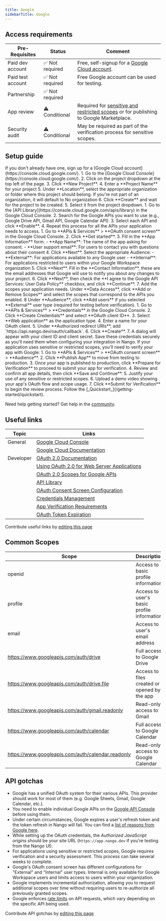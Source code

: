 ```yaml
---
title: Google
sidebarTitle: Google
---
```



<Overview />
<PreBuiltTooling />
<PreBuiltUseCases />

## Access requirements
| Pre-Requisites | Status | Comment|
| - | - | - |
| Paid dev account | ✅ Not required | Free, self-signup for a [Google Cloud account](https://console.cloud.google.com/). |
| Paid test account | ✅ Not required | Free Google account can be used for testing. |
| Partnership | ✅ Not required | |
| App review | ⚠️ Conditional | Required for [sensitive and restricted scopes](https://support.google.com/cloud/answer/9110914) or for publishing to Google Marketplace. |
| Security audit | ⚠️ Conditional | May be required as part of the verification process for sensitive scopes. |


## Setup guide

<Steps>
  <Step title="Create a Google Cloud account">
    If you don't already have one, sign up for a [Google Cloud account](https://console.cloud.google.com/).
  </Step>
  <Step title="Create a new project">
    1. Go to the [Google Cloud Console](https://console.cloud.google.com/).
    2. Click on the project dropdown at the top left of the page.
    3. Click **New Project**.
    4. Enter a **Project Name** for your project 
    5. Under **Location**, select the appropriate organization or folder where this project should belong.
    <Note>If you're not part of an organization, it will default to No organization</Note>
    6. Click **Create** and wait for the project to be created.
    5. Select it from the project dropdown.
  </Step>
  <Step title="Enable the APIs you need">
    1. Go to the [API Library](https://console.cloud.google.com/apis/library) in the Google Cloud Console.
    2. Search for the Google APIs you want to use (e.g., Google Drive API, Gmail API, Google Calendar API).
    3. Select each API and click **Enable**.
    4. Repeat this process for all the APIs your application needs to access.
  </Step>
  <Step title="Configure the OAuth consent screen">
    1. Go to **APIs & Services** > **OAuth consent screen** in the Google Cloud Console.
    2. Click **Get started**.
    3. Fill in the **App Information** form.
      - **App Name**: The name of the app asking for consent.
      - **User support email**: For users to contact you with questions about their consent
    4. Click **Next**. Select the appropriate Audience:
       - **External**: For applications available to any Google user
       - **Internal**: For applications restricted to users within your Google Workspace organization
    5. Click **Next**. Fill in the **Contact Information**, these are the email addresses that Google will use to notify you about any changes to your project.
    6. Click **Next**, then check the **I agree to the Google API Services: User Data Policy** checkbox, and click **Continue**.
    7. Add the scopes your application needs. Under **Data Access**, click **Add or Remove Scopes** and select the scopes that correspond to the APIs you enabled.
    8  Under **Audience**, click **Add users** if you selected **External** user type (required for testing before verification).
  </Step>
  <Step title="Create OAuth 2.0 credentials">
    1. Go to **APIs & Services** > **Credentials** in the Google Cloud Console.
    2. Click **Create Credentials** and select **OAuth client ID**.
    3. Select **Web application** as the application type.
    4. Enter a name for your OAuth client.
    5. Under **Authorized redirect URIs**, add `https://api.nango.dev/oauth/callback`.
    6. Click **Create**.
    7. A dialog will appear with your client ID and client secret. Save these credentials securely as you'll need them when configuring your integration in Nango.
  </Step>
  <Step title="Verify your app (if required)">
    If your application uses sensitive or restricted scopes, you'll need to verify your app with Google:
    1. Go to **APIs & Services** > **OAuth consent screen** > **Audience**.
    2. Click **Publish App** to move from testing to production.
    3. Once your app is published to production, click **Prepare for Verification** to proceed to submit your app for verification.
    4. Review and confirm all app details, then click **Save and Continue**.
    5. Justify your use of any sensitive or restricted scopes.
    6. Upload a demo video showing your app's OAuth flow and scope usage.
    7. Click **Submit for Verification** to begin the review process.
  </Step>
  <Step title="Next">
    Follow the [_Quickstart_](/getting-started/quickstart).
  </Step>
</Steps>

<Tip>Need help getting started? Get help in the [community](https://nango.dev/slack).</Tip>


## Useful links

| Topic | Links | 
| - | - | 
| General | [Google Cloud Console](https://console.cloud.google.com/) |
| | [Google Cloud Documentation](https://cloud.google.com/docs) |
| Developer | [OAuth 2.0 Documentation](https://developers.google.com/identity/protocols/oauth2) |
| | [Using OAuth 2.0 for Web Server Applications](https://developers.google.com/identity/protocols/oauth2/web-server) |
| | [OAuth 2.0 Scopes for Google APIs](https://developers.google.com/identity/protocols/oauth2/scopes) |
| | [API Library](https://console.cloud.google.com/apis/library) |
| | [OAuth Consent Screen Configuration](https://console.cloud.google.com/apis/credentials/consent) |
| | [Credentials Management](https://console.cloud.google.com/apis/credentials) |
| | [App Verification Requirements](https://support.google.com/cloud/answer/9110914) |
| | [OAuth Token Expiration](https://developers.google.com/identity/protocols/oauth2#expiration) |

<Note>Contribute useful links by [editing this page](https://github.com/nangohq/nango/tree/master/docs-v2/integrations/all/google.mdx)</Note>

## Common Scopes

| Scope | Description |
| ----- | ----------- |
| openid | Access to basic profile information |
| profile | Access to user's basic profile information |
| email | Access to user's email address |
| https://www.googleapis.com/auth/drive | Full access to Google Drive |
| https://www.googleapis.com/auth/drive.file | Access to files created or opened by the app |
| https://www.googleapis.com/auth/gmail.readonly | Read-only access to Gmail |
| https://www.googleapis.com/auth/calendar | Full access to Google Calendar |
| https://www.googleapis.com/auth/calendar.readonly | Read-only access to Google Calendar |


## API gotchas

-   Google has a unified OAuth system for their various APIs. This provider should work for most of them (e.g. Google Sheets, Gmail, Google Calendar, etc.).
-   You need to enable individual Google APIs on the [Google API Console](https://console.cloud.google.com/apis/dashboard) before using them.
-   Under certain circumstances, Google expires a user's refresh token and the token refresh in Nango will fail. You can find a [list of reasons from Google here](https://developers.google.com/identity/protocols/oauth2#expiration).
-   While setting up the OAuth credentials, the _Authorized JavaScript origins_ should be your site URL (`https://app.nango.dev` if you're testing from the Nango UI).
-   For applications using sensitive or restricted scopes, Google requires verification and a security assessment. This process can take several weeks to complete.
-   Google's OAuth consent screen has different configurations for "External" and "Internal" user types. Internal is only available for Google Workspace users and limits access to users within your organization.
-   Google implements incremental authorization, allowing you to request additional scopes over time without requiring users to re-authorize all previously granted scopes.
-   Google enforces [rate limits](https://developers.google.com/workspace/admin/reports/v1/limits) on API requests, which vary depending on the specific API being used.

<Note>Contribute API gotchas by [editing this page](https://github.com/nangohq/nango/tree/master/docs-v2/integrations/all/google.mdx)</Note>
